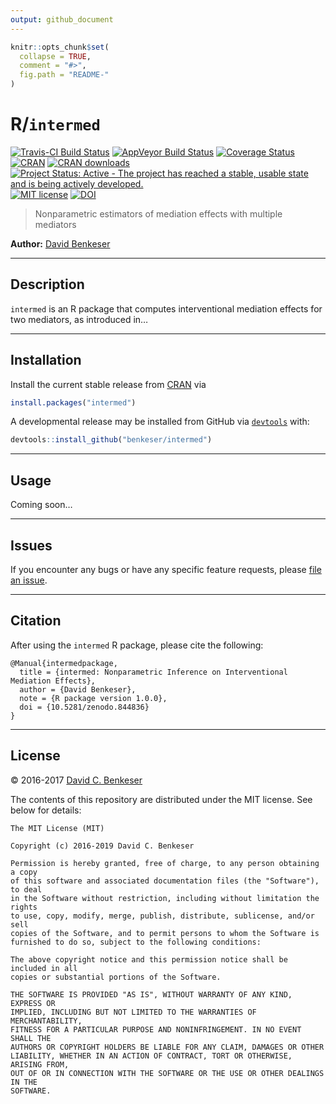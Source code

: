 ```yaml
---
output: github_document
---
```


```r
knitr::opts_chunk$set(
  collapse = TRUE,
  comment = "#>",
  fig.path = "README-"
)
```

# R/`intermed`

[![Travis-CI Build Status](https://travis-ci.org/benkeser/intermed.svg?branch=master)](https://travis-ci.org/benkeser/intermed)
[![AppVeyor Build  Status](https://ci.appveyor.com/api/projects/status/github/benkeser/intermed?branch=master&svg=true)](https://ci.appveyor.com/project/benkeser/intermed)
[![Coverage Status](https://img.shields.io/codecov/c/github/benkeser/intermed/master.svg)](https://codecov.io/github/benkeser/intermed?branch=master)
[![CRAN](http://www.r-pkg.org/badges/version/intermed)](http://www.r-pkg.org/pkg/intermed)
[![CRAN downloads](https://cranlogs.r-pkg.org/badges/intermed)](https://CRAN.R-project.org/package=intermed)
[![Project Status: Active - The project has reached a stable, usable state and is being actively developed.](http://www.repostatus.org/badges/latest/active.svg)](http://www.repostatus.org/#active)
[![MIT license](http://img.shields.io/badge/license-MIT-brightgreen.svg)](http://opensource.org/licenses/MIT)
[![DOI](https://zenodo.org/badge/75324341.svg)](https://zenodo.org/badge/latestdoi/75324341)

> Nonparametric estimators of mediation effects with multiple mediators

__Author:__ [David Benkeser](https://www.benkeserstatistics.com/)

---

## Description

`intermed` is an R package that computes interventional mediation effects for two
mediators, as introduced in...

---

## Installation

Install the current stable release from
[CRAN](https://cran.r-project.org/) via

```r
install.packages("intermed")
```

A developmental release may be installed from GitHub via
[`devtools`](https://www.rstudio.com/products/rpackages/devtools/) with:

```r
devtools::install_github("benkeser/intermed")
```

---

## Usage

Coming soon... 

---

## Issues

If you encounter any bugs or have any specific feature requests, please [file an
issue](https://github.com/benkeser/intermed/issues).

---

## Citation

After using the `intermed` R package, please cite the following:

    @Manual{intermedpackage,
      title = {intermed: Nonparametric Inference on Interventional Mediation Effects},
      author = {David Benkeser},
      note = {R package version 1.0.0},
      doi = {10.5281/zenodo.844836}
    }

---

## License

&copy; 2016-2017 [David C. Benkeser](http://www.benkeserstatistics.com)

The contents of this repository are distributed under the MIT license. See
below for details:
```
The MIT License (MIT)

Copyright (c) 2016-2019 David C. Benkeser

Permission is hereby granted, free of charge, to any person obtaining a copy
of this software and associated documentation files (the "Software"), to deal
in the Software without restriction, including without limitation the rights
to use, copy, modify, merge, publish, distribute, sublicense, and/or sell
copies of the Software, and to permit persons to whom the Software is
furnished to do so, subject to the following conditions:

The above copyright notice and this permission notice shall be included in all
copies or substantial portions of the Software.

THE SOFTWARE IS PROVIDED "AS IS", WITHOUT WARRANTY OF ANY KIND, EXPRESS OR
IMPLIED, INCLUDING BUT NOT LIMITED TO THE WARRANTIES OF MERCHANTABILITY,
FITNESS FOR A PARTICULAR PURPOSE AND NONINFRINGEMENT. IN NO EVENT SHALL THE
AUTHORS OR COPYRIGHT HOLDERS BE LIABLE FOR ANY CLAIM, DAMAGES OR OTHER
LIABILITY, WHETHER IN AN ACTION OF CONTRACT, TORT OR OTHERWISE, ARISING FROM,
OUT OF OR IN CONNECTION WITH THE SOFTWARE OR THE USE OR OTHER DEALINGS IN THE
SOFTWARE.
```

